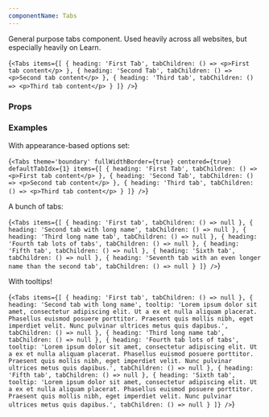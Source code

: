 ```yaml
---
componentName: Tabs
---
```


General purpose tabs component. Used heavily across all websites, but especially heavily on Learn.

<LiveComponent>{`<Tabs
  items={[
    { heading: 'First Tab', tabChildren: () => <p>First tab content</p> },
    { heading: 'Second Tab', tabChildren: () => <p>Second tab content</p> },
    { heading: 'Third tab', tabChildren: () => <p>Third tab content</p> }
  ]}
/>`}</LiveComponent>

<UsageDetails packageJson={packageJson} />

### Props

<PropsTable props={componentProps} />

### Examples

With appearance-based options set:

<LiveComponent>{`<Tabs
  theme='boundary'
  fullWidthBorder={true}
  centered={true}
  defaultTabIdx={1}
  items={[
    { heading: 'First Tab', tabChildren: () => <p>First tab content</p> },
    { heading: 'Second Tab', tabChildren: () => <p>Second tab content</p> },
    { heading: 'Third tab', tabChildren: () => <p>Third tab content</p> }
  ]}
/>`}</LiveComponent>

A bunch of tabs:

<LiveComponent>{`<Tabs
    items={[
      {
        heading: 'First tab',
        tabChildren: () => null
      },
      {
        heading: 'Second tab with long name',
        tabChildren: () => null
      },
      {
        heading: 'Third long name tab',
        tabChildren: () => null
      },
      {
        heading: 'Fourth tab lots of tabs',
        tabChildren: () => null
      },
      {
        heading: 'Fifth tab',
        tabChildren: () => null
      },
      {
        heading: 'Sixth tab',
        tabChildren: () => null
      },
      {
        heading: 'Seventh tab with an even longer name than the second tab',
        tabChildren: () => null
      }
    ]}
  />`}</LiveComponent>

With tooltips!

<LiveComponent>{`<Tabs
  items={[
    {
      heading: 'First tab',
      tabChildren: () => null
    },
    {
      heading: 'Second tab with long name',
      tooltip:
        'Lorem ipsum dolor sit amet, consectetur adipiscing elit. Ut a ex et nulla aliquam placerat. Phasellus euismod posuere porttitor. Praesent quis mollis nibh, eget imperdiet velit. Nunc pulvinar ultrices metus quis dapibus.',
      tabChildren: () => null
    },
    {
      heading: 'Third long name tab',
      tabChildren: () => null
    },
    {
      heading: 'Fourth tab lots of tabs',
      tooltip:
        'Lorem ipsum dolor sit amet, consectetur adipiscing elit. Ut a ex et nulla aliquam placerat. Phasellus euismod posuere porttitor. Praesent quis mollis nibh, eget imperdiet velit. Nunc pulvinar ultrices metus quis dapibus.',
      tabChildren: () => null
    },
    {
      heading: 'Fifth tab',
      tabChildren: () => null
    },
    {
      heading: 'Sixth tab',
      tooltip:
        'Lorem ipsum dolor sit amet, consectetur adipiscing elit. Ut a ex et nulla aliquam placerat. Phasellus euismod posuere porttitor. Praesent quis mollis nibh, eget imperdiet velit. Nunc pulvinar ultrices metus quis dapibus.',
      tabChildren: () => null
    }
  ]}
/>`}</LiveComponent>
